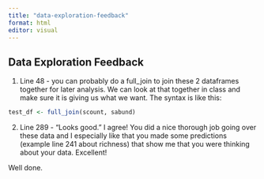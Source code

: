 ```yaml
---
title: "data-exploration-feedback"
format: html
editor: visual
---
```


## Data Exploration Feedback

1.  Line 48 - you can probably do a full_join to join these 2 dataframes together for later analysis. We can look at that together in class and make sure it is giving us what we want. The syntax is like this:

```r
test_df <- full_join(scount, sabund)
```

2.  Line 289 - "Looks good." I agree! You did a nice thorough job going over these data and I especially like that you made some predictions (example line 241 about richness) that show me that you were thinking about your data. Excellent!

Well done.
